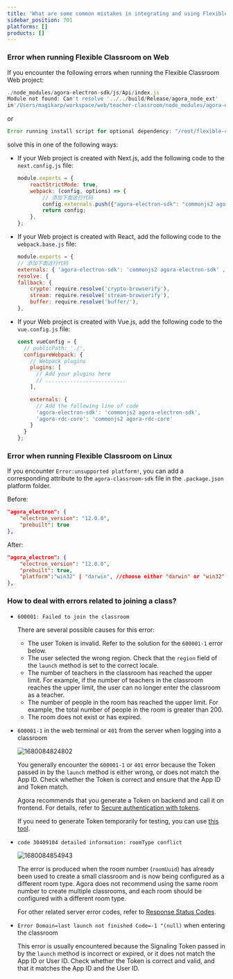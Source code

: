 ```yaml
---
title: 'What are some common mistakes in integrating and using Flexible Classroom?'
sidebar_position: 701
platforms: []
products: []
---
```



### Error when running Flexible Classroom on Web

If you encounter the following errors when running the Flexible Classroom Web project:

```javascript
./node_modules/agora-electron-sdk/js/Api/index.js
Module not found: Can't resolve '../../build/Release/agora_node_ext'
in'/Users/magikarp/workspace/web/teacher-classroom/node_modules/agora-electron-sdk/js/Api'
```
or

```javascript
Error running install script for optional dependency: "/root/flexible-classroom-desktop/node modules/agora-rdc-core: Command failed.
```

solve this in one of the following ways:

- If your Web project is created with Next.js, add the following code to the `next.config.js` file:

  ```javascript
  module.exports = {
      reactStrictMode: true,
      webpack: (config, options) => {
          // 添加下面这行代码
          config.externals.push({"agora-electron-sdk": "commonjs2 agora-electron-sdk", "agora-rdc-core": "commonjs2 agora-rdc-core"});
          return config;
      },
  };
  ```

- If your Web project is created with React, add the following code to the `webpack.base.js` file:

  ```javascript
  module.exports = {
  // 添加下面这行代码
  externals: { 'agora-electron-sdk': 'commonjs2 agora-electron-sdk' , "agora-rdc-core": "commonjs2 agora-rdc-core"},
  resolve: {
  fallback: {
      crypto: require.resolve('crypto-browserify'),
      stream: require.resolve('stream-browserify'),
      buffer: require.resolve('buffer/'),
  },
  ```

- If your Web project is created with Vue.js, add the following code to the `vue.config.js` file:

  ```js
  const vueConfig = {
    // publicPath: './',
    configureWebpack: {
      // Webpack plugins
      plugins: [
        // Add your plugins here
        // ..........................
      ],

      externals: {
        // Add the following line of code
        'agora-electron-sdk': 'commonjs2 agora-electron-sdk',
        'agora-rdc-core': 'commonjs2 agora-rdc-core'
      }
    }
  };
  ```

### Error when running Flexible Classroom on Linux

If you encounter `Error:unsupported platform!`, you can add a corresponding attribute to the `agora-classroom-sdk` file in the `.package.json` platform folder.

Before:

```json
"agora_electron": {
    "electron_version": "12.0.0",
    "prebuilt": true
},
```

After:

```json
"agora_electron": {
    "electron_version": "12.0.0",
    "prebuilt": true,
    "platform":"win32" | "darwin", //choose either "darwin" or "win32"
},
```

### How to deal with errors related to joining a class?

- `600001: Failed to join the classroom`

  There are several possible causes for this error:

  - The user Token is invalid. Refer to the solution for the `600001-1` error below.
  - The user selected the wrong region. Check that the `region` field of the `launch` method is set to the correct locale.
  - The number of teachers in the classroom has reached the upper limit. For example, if the number of teachers in the classroom reaches the upper limit, the user can no longer enter the classroom as a teacher.
  - The number of people in the room has reached the upper limit. For example, the total number of people in the room is greater than 200.
  - The room does not exist or has expired.

- `600001-1` in the web terminal or `401` from the server when logging into a classroom

   ![1680084824802](https://web-cdn.agora.io/docs-files/1680084824802)

   You generally encounter the `600001-1` or `401` error because the Token passed in by the `launch` method is either wrong, or does not match the App ID. Check whether the Token is correct and ensure that the App ID and Token match.

   Agora recommends that you generate a Token on backend and call it on frontend. For details, refer to [Secure authentication with tokens](../../flexible-classroom/develop/authentication-workflow).

   If you need to generate Token temporarily for testing, you can use [this tool](https://webdemo.agora.io/token-builder/).

- `code 30409104 detailed information: roomType conflict`

  ![1680084854943](https://web-cdn.agora.io/docs-files/1680084854943)

   The error is produced when the room number (`roomUuid`) has already been used to create a small classroom and is now being configured as a different room type. Agora does not recommend using the same room number to create multiple classrooms, and each room should be configured with a different room type.

  For other related server error codes, refer to [Response Status Codes](/flexible-classroom/restful-api/classroom-api#status-code).

- `Error Domain=last launch not finished Code=-1 "(null)` when entering the classroom

   This error is usually encountered because the Signaling Token passed in by the `launch` method is incorrect or expired, or it does not match the App ID or User ID. Check whether the Token is correct and valid, and that it matches the App ID and the User ID.